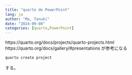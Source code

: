 ```yaml
---
title: "quarto de PowerPoint"
lang: ja
author: "Ma, Tanuki"
date: "2024-09-08"
categories: [quarto,PowerPoint]
---
```

https://quarto.org/docs/projects/quarto-projects.html
https://quarto.org/docs/gallery/#presentations
が参考になる

```bash
quarto create project 
```
する。
